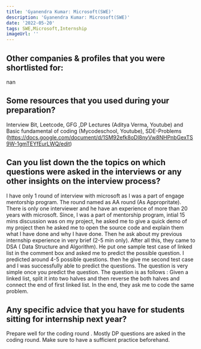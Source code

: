 ```yaml
---
title: 'Gyanendra Kumar: Microsoft(SWE)'
description: 'Gyanendra Kumar: Microsoft(SWE)'
date: '2022-05-20'
tags: SWE,Microsoft,Internship
imageUrl: ''
---
```


## Other companies & profiles that you were shortlisted for:
nan

## Some resources that you used during your preparation?
Interview Bit, Leetcode, GFG ,DP Lectures (Aditya Verma, Youtube) and Basic fundamental of coding (Mycodeschool, Youtube), SDE-Problems (https://docs.google.com/document/d/1SM92efk8oDl8nyVw8NHPnbGexTS9W-1gmTEYfEurLWQ/edit)

## Can you list down the the topics on which questions were asked in the interviews or any other insights on the interview process?
I have only 1 round of interview with microsoft as I was a part of engage mentorship program. The round named as AA round (As Appropritate). There is only one interviewer  and he have an experience of more than 20 years with microsoft. Since, I was a part of mentorship program, intial 15 mins discussion was on my project, he asked me to give a quick demo of my project then  he asked me to open the source code and explain them what I have done and why I have done. Then he ask about my previous internship experience in very brief (2-5 min only). After all this, they came to DSA ( Data Structure and Algorithm). He put one sample test case of linked list in the comment box and asked me to predict the possible question. I predicted around 4-5 possible questions. then he give me second test case and I was successfully able to predict the questions. The question is very simple once you predict the question. The question is as follows : Given a linked list, split it into two halves and then reverse the both halves and connect the end of first linked list. In the end, they ask me to code the same problem.

## Any specific advice that you have for students sitting for internship next year?
Prepare well for the coding round . Mostly DP questions are asked in the coding round. Make sure to have a sufficient practice beforehand.

